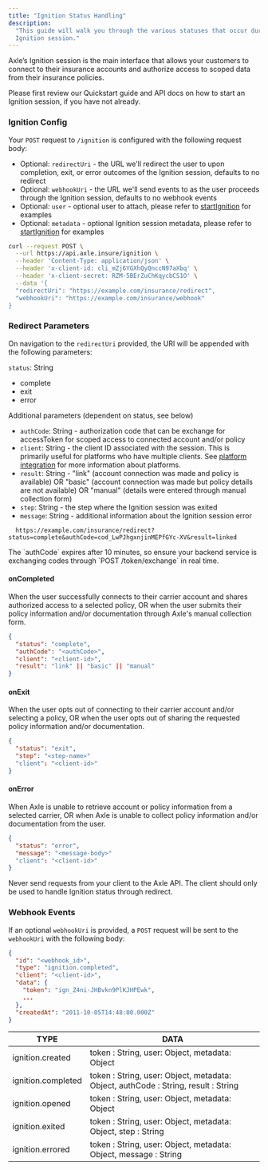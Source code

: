 ```yaml
---
title: "Ignition Status Handling"
description:
  "This guide will walk you through the various statuses that occur during an
  Ignition session."
---
```


Axle’s Ignition session is the main interface that allows your customers to connect to their insurance accounts and authorize access to scoped data from their insurance policies.

Please first review our Quickstart guide and API docs on how to start an Ignition session, if you have not already.

### Ignition Config

Your `POST` request to `/ignition` is configured with the following request
body:

- Optional: `redirectUri` - the URL we'll redirect the user to upon completion, exit, or error outcomes of the Ignition session, defaults to no redirect
- Optional: `webhookUri` - the URL we'll send events to as the user proceeds through the Ignition session, defaults to no webhook events
- Optional: `user` - optional user to attach, please refer to [startIgnition](https://docs.axle.insure/api-reference/ignition/start-ignition) for examples
- Optional: `metadata` - optional Ignition session metadata, please refer to [startIgnition](https://docs.axle.insure/api-reference/ignition/start-ignition) for examples

```bash Request Sample
curl --request POST \
  --url https://api.axle.insure/ignition \
  --header 'Content-Type: application/json' \
  --header 'x-client-id: cli_mZj6YGXhQyQnccN97aXbq' \
  --header 'x-client-secret: RZM-5BErZuChKqycbCS1O' \
  --data '{
  "redirectUri": "https://example.com/insurance/redirect",
  "webhookUri": "https://example.com/insurance/webhook"
}
```

### Redirect Parameters

On navigation to the `redirectUri` provided, the URI will be appended with the following parameters:

`status`: String

- complete
- exit
- error

Additional parameters (dependent on status, see below)

- `authCode`: String - authorization code that can be exchange for accessToken for scoped access to connected account and/or policy
- `client`: String - the client ID associated with the session. This is primarily useful for platforms who have multiple clients. See [platform integration](/guides/platform-integration) for more information about platforms.
- `result`: String - "link" (account connection was made and policy is available) OR "basic" (account connection was made but policy details are not available) OR "manual" (details were entered through manual collection form)
- `step`: String - the step where the Ignition session was exited
- `message`: String - additional information about the Ignition session error

```text Redirect sample URL
  https://example.com/insurance/redirect?status=complete&authCode=cod_LwPJhgxnjinMEPfGYc-XV&result=linked
```

<Note>
  The `authCode` expires after 10 minutes, so ensure your backend service is
  exchanging codes through `POST /token/exchange` in real time.
</Note>

#### onCompleted

When the user successfully connects to their carrier account and shares authorized access to a selected policy, OR when the user submits their policy information and/or documentation through Axle's manual collection form.

```json
{
  "status": "complete",
  "authCode": "<authCode>",
  "client": "<client-id>",
  "result": "link" || "basic" || "manual"
}
```

#### onExit

When the user opts out of connecting to their carrier account and/or selecting a policy, OR when the user opts out of sharing the requested policy information and/or documentation.

```json
{
  "status": "exit",
  "step": "<step-name>"
  "client": "<client-id>"
}
```

#### onError

When Axle is unable to retrieve account or policy information from a selected carrier, OR when Axle is unable to collect policy information and/or documentation from the user.

```json
{
  "status": "error",
  "message": "<message-body>"
  "client": "<client-id>"
}
```

<Warning>
  Never send requests from your client to the Axle API. The client should only
  be used to handle Ignition status through redirect.
</Warning>

### Webhook Events

If an optional `webhookUri` is provided, a `POST` request will be sent to the `webhookUri` with the following body:

```json Example webhook request body
{
  "id": "<webhook_id>",
  "type": "ignition.completed",
  "client": "<client-id>",
  "data": {
    "token": "ign_Z4ni-JHBvkn9PlKJHPEwk",
    ...
  },
  "createdAt": "2011-10-05T14:48:00.000Z"
}
```

| TYPE               | DATA                                                                               |
| ------------------ | ---------------------------------------------------------------------------------- |
| ignition.created   | token : String, user: Object, metadata: Object                                     |
| ignition.completed | token : String, user: Object, metadata: Object, authCode : String, result : String |
| ignition.opened    | token : String, user: Object, metadata: Object                                     |
| ignition.exited    | token : String, user: Object, metadata: Object, step : String                      |
| ignition.errored   | token : String, user: Object, metadata: Object, message : String                   |
